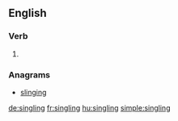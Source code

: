 
==English==

===Verb===
{{head|en}}

# {{present participle of|single|lang=en}}

===Anagrams===
* [[slinging#English|slinging]]

[[de:singling]]
[[fr:singling]]
[[hu:singling]]
[[simple:singling]]